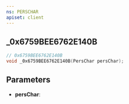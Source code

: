 ```yaml
---
ns: PERSCHAR
apiset: client
---
```

## _0x6759BEE6762E140B

```c
// 0x6759BEE6762E140B
void _0x6759BEE6762E140B(PersChar persChar);
```


## Parameters
* **persChar**: